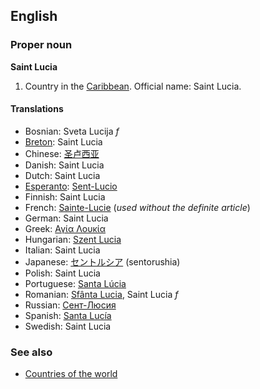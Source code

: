 ==English==
===Proper noun===
{{wikipedia}}
'''Saint Lucia'''

# Country in the [[Caribbean]]. Official name: Saint Lucia.

====Translations====
*Bosnian: Sveta Lucija ''f''
*[[Breton]]: Saint Lucia
*Chinese: [[圣卢西亚]]
*Danish: Saint Lucia
*Dutch: Saint Lucia
*[[Esperanto]]: [[Sent-Lucio]]
*Finnish: Saint Lucia
*French: [[Sainte-Lucie]] (''used without the definite article'')
*German: Saint Lucia
*Greek: [[Αγία Λουκία]]
*Hungarian: [[Szent Lucia]]
*Italian: Saint Lucia
*Japanese: [[セントルシア]] (sentorushia)
*Polish: Saint Lucia
*Portuguese: [[Santa Lúcia]]
*Romanian: [[Sfânta Lucia]], Saint Lucia ''f''
*Russian: [[Сент-Люсия]]
*Spanish: [[Santa Lucía]]
*Swedish: Saint Lucia

===See also===
*[[Wiktionary_Appendix:Countries of the world|Countries of the world]]